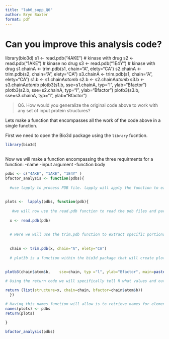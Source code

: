 ```yaml
---
title: "lab6_supp_Q6"
author: Bryn Baxter
format: pdf
---
```

# Can you improve this analysis code?

library(bio3d)
s1 <- read.pdb("4AKE") # kinase with drug
s2 <- read.pdb("1AKE") # kinase no drug
s3 <- read.pdb("1E4Y") # kinase with drug
s1.chainA <- trim.pdb(s1, chain="A", elety="CA")
s2.chainA <- trim.pdb(s2, chain="A", elety="CA")
s3.chainA <- trim.pdb(s1, chain="A", elety="CA")
s1.b <- s1.chainA$atom$b
s2.b <- s2.chainA$atom$b
s3.b <- s3.chainA$atom$b
plotb3(s1.b, sse=s1.chainA, typ="l", ylab="Bfactor")
plotb3(s2.b, sse=s2.chainA, typ="l", ylab="Bfactor")
plotb3(s3.b, sse=s3.chainA, typ="l", ylab="Bfactor")

>Q6. How would you generalize the original code above to work with any set of input protein structures?

Lets make a function that encompasses all the work of the code above in a single function. 

First we need to open the Bio3d package using the `library` fucntion. 
```r
library(bio3d)
 
```

Now we will make a function encompassing the three requirments for a function: 
-name
-input argument
-function body 

```r
pdbs <- c("4AKE", "1AKE", "1E4Y" )
bfactor_analysis <- function(pdbs){
  
  #use lapply to process PDB file. lapply will apply the function to each element in our input 
  
  
plots <-  lapply(pdbs, function(pdb){
  
   #we will now use the read.pdb function to read the pdb files and parse their contents into a structures R format. 
  
  x <- read.pdb(pdb)
  
  
  # Here we will use the trim.pdb function to extract specific portions of the pdb structure. This will help us only select certain parts of protein structure based on the criteria we want. 
  
  
  chain <- trim.pdb(x, chain="A", elety="CA")
  
  # plot3b is a function within the bio3d package that will create plots of protein B-factors along a protein sequence. sse= secondary structure elements, typ= plot type (point, line, etc.), ylab= Y-axis label. 
  
  
plotb3(chain$atom$b,    sse=chain, typ ="l", ylab="Bfactor", main=paste("B-factors for", pdb))

# Using the return code we will specifically tell R what values and outputs we want from the function.

return (list(structure=x, chain=chain, bfactor=chain$atom$b))
  })

# Having this names function will allow is to retrieve names for elements in vector, lists, or data frames
names(plots) <- pdbs
return(plots)
  
}

bfactor_analysis(pdbs)

```


